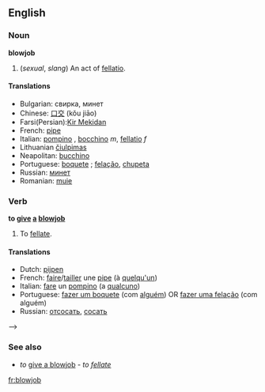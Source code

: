 ==English==

===Noun===
'''blowjob'''
# (''sexual'', ''slang'') An act of [[fellatio]].

====Translations====
*Bulgarian: свирка, минет
*Chinese: [[口交]] (kǒu jiāo)
*Farsi(Persian):[[Kir Mekidan]]
*French: [[pipe]] {{f}}
*Italian: [[pompino]] {{m}}, [[bocchino]] ''m'', [[fellatio]] ''f''
*Lithuanian [[čiulpimas]] {{m}}
*Neapolitan: [[bucchino]] {{m}}
*Portuguese: [[boquete]] {{m}}; [[felação]], [[chupeta]] {{f
}}
*Russian: [[минет]] {{m}}
*Romanian: [[muie]] {{f}}

===Verb===
'''to [[give]] [[a]] [[blowjob]]'''
# To [[fellate]].

====Translations====
*Dutch: [[pijpen]]
*French: [[faire]]/[[tailler]] une [[pipe]] (à [[quelqu'un]])
*Italian: [[fare]] un [[pompino]] (a [[qualcuno]])
*Portuguese: [[fazer um boquete]] (com [[alguém]]) OR [[fazer uma felação]] (com alguém)
*Russian: [[отсосать]], [[сосать]]
-->

===See also===
*''to'' [[give a blowjob]] - ''to [[fellate]]''
<!-- no such thing as "to blowjob" someone - move to "to [[blow]]" or "to [[give a blowjob]]"-->

[[fr:blowjob]]